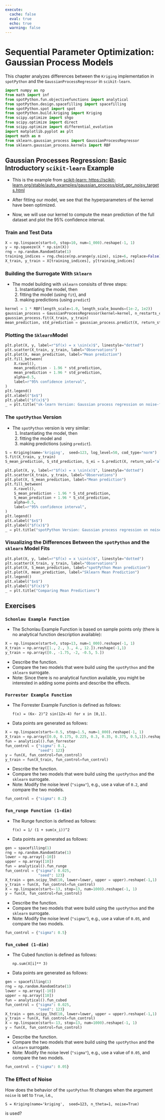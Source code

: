 ```yaml
---
execute:
  cache: false
  eval: true
  echo: true
  warning: false
---
```


# Sequential Parameter Optimization:  Gaussian Process Models {#sec-gaussian-process-models}

This chapter analyzes differences between the `Kriging` implementation in `spotPython` and the `GaussianProcessRegressor` in `scikit-learn`.

```python
import numpy as np
from math import inf
from spotPython.fun.objectivefunctions import analytical
from spotPython.design.spacefilling import spacefilling
from spotPython.spot import spot
from spotPython.build.kriging import Kriging
from scipy.optimize import shgo
from scipy.optimize import direct
from scipy.optimize import differential_evolution
import matplotlib.pyplot as plt
import math as m
from sklearn.gaussian_process import GaussianProcessRegressor
from sklearn.gaussian_process.kernels import RBF
```

## Gaussian Processes Regression: Basic Introductory `scikit-learn` Example

* This is the example from [scikit-learn: https://scikit-learn.org/stable/auto_examples/gaussian_process/plot_gpr_noisy_targets.html](https://scikit-learn.org/stable/auto_examples/gaussian_process/plot_gpr_noisy_targets.html)

* After fitting our model, we see that the hyperparameters of the kernel have been optimized. 
* Now, we will use our kernel to compute the mean prediction of the full dataset and plot the 95% confidence interval.

### Train and Test Data

```python
X = np.linspace(start=0, stop=10, num=1_000).reshape(-1, 1)
y = np.squeeze(X * np.sin(X))
rng = np.random.RandomState(1)
training_indices = rng.choice(np.arange(y.size), size=6, replace=False)
X_train, y_train = X[training_indices], y[training_indices]
```

### Building the Surrogate With `Sklearn`

* The model building with `sklearn` consisits of three steps:
    1. Instantiating the model, then
    2. fitting the model (using `fit`), and
    3. making predictions (using `predict`)

```python
kernel = 1 * RBF(length_scale=1.0, length_scale_bounds=(1e-2, 1e2))
gaussian_process = GaussianProcessRegressor(kernel=kernel, n_restarts_optimizer=9)
gaussian_process.fit(X_train, y_train)
mean_prediction, std_prediction = gaussian_process.predict(X, return_std=True)
```

### Plotting the `Sklearn`Model

```python
plt.plot(X, y, label=r"$f(x) = x \sin(x)$", linestyle="dotted")
plt.scatter(X_train, y_train, label="Observations")
plt.plot(X, mean_prediction, label="Mean prediction")
plt.fill_between(
    X.ravel(),
    mean_prediction - 1.96 * std_prediction,
    mean_prediction + 1.96 * std_prediction,
    alpha=0.5,
    label=r"95% confidence interval",
)
plt.legend()
plt.xlabel("$x$")
plt.ylabel("$f(x)$")
_ = plt.title("sk-learn Version: Gaussian process regression on noise-free dataset")
```

### The `spotPython` Version

* The `spotPython` version is very similar:
    1. Instantiating the model, then
    2. fitting the model and
    3. making predictions (using `predict`).

```python
S = Kriging(name='kriging',  seed=123, log_level=50, cod_type="norm")
S.fit(X_train, y_train)
S_mean_prediction, S_std_prediction, S_ei = S.predict(X, return_val="all")
```

```python
plt.plot(X, y, label=r"$f(x) = x \sin(x)$", linestyle="dotted")
plt.scatter(X_train, y_train, label="Observations")
plt.plot(X, S_mean_prediction, label="Mean prediction")
plt.fill_between(
    X.ravel(),
    S_mean_prediction - 1.96 * S_std_prediction,
    S_mean_prediction + 1.96 * S_std_prediction,
    alpha=0.5,
    label=r"95% confidence interval",
)
plt.legend()
plt.xlabel("$x$")
plt.ylabel("$f(x)$")
_ = plt.title("spotPython Version: Gaussian process regression on noise-free dataset")
```

### Visualizing the Differences Between the `spotPython` and the `sklearn` Model Fits

```python
plt.plot(X, y, label=r"$f(x) = x \sin(x)$", linestyle="dotted")
plt.scatter(X_train, y_train, label="Observations")
plt.plot(X, S_mean_prediction, label="spotPython Mean prediction")
plt.plot(X, mean_prediction, label="Sklearn Mean Prediction")
plt.legend()
plt.xlabel("$x$")
plt.ylabel("$f(x)$")
_ = plt.title("Comparing Mean Predictions")
```

## Exercises

### `Schonlau Example Function`

* The Schonlau Example Function is based on sample points only (there is no analytical function description available):

```python
X = np.linspace(start=0, stop=13, num=1_000).reshape(-1, 1)
X_train = np.array([1., 2., 3., 4., 12.]).reshape(-1,1)
y_train = np.array([0., -1.75, -2, -0.5, 5.])
```

* Describe the function.
* Compare the two models that were build using the `spotPython` and the `sklearn` surrogate.
* Note: Since there is no analytical function available, you might be interested in adding some points and describe the effects.

### `Forrester Example Function`

* The Forrester Example Function is defined as follows:

    `f(x) = (6x- 2)^2 sin(12x-4) for x in [0,1].`

* Data points are generated as follows:

```python
X = np.linspace(start=-0.5, stop=1.5, num=1_000).reshape(-1, 1)
X_train = np.array([0.0, 0.175, 0.225, 0.3, 0.35, 0.375, 0.5,1]).reshape(-1,1)
fun = analytical().fun_forrester
fun_control = {"sigma": 0.1,
               "seed": 123}
y = fun(X, fun_control=fun_control)
y_train = fun(X_train, fun_control=fun_control)
```

* Describe the function.
* Compare the two models that were build using the `spotPython` and the `sklearn` surrogate.
* Note: Modify the noise level (`"sigma"`), e.g., use a value of `0.2`, and compare the two models.

```python
fun_control = {"sigma": 0.2}
```

### `fun_runge Function (1-dim)`

* The Runge function is defined as follows:

  `f(x) = 1/ (1 + sum(x_i))^2`

* Data points are generated as follows:

```python
gen = spacefilling(1)
rng = np.random.RandomState(1)
lower = np.array([-10])
upper = np.array([10])
fun = analytical().fun_runge
fun_control = {"sigma": 0.025,
               "seed": 123}
X_train = gen.scipy_lhd(10, lower=lower, upper = upper).reshape(-1,1)
y_train = fun(X, fun_control=fun_control)
X = np.linspace(start=-13, stop=13, num=1000).reshape(-1, 1)
y = fun(X, fun_control=fun_control)
```

* Describe the function.
* Compare the two models that were build using the `spotPython` and the `sklearn` surrogate.
* Note: Modify the noise level (`"sigma"`), e.g., use a value of `0.05`, and compare the two models.

```python
fun_control = {"sigma": 0.5}
```

### `fun_cubed (1-dim)`

* The Cubed function is defined as follows:

    `np.sum(X[i]** 3)`

* Data points are generated as follows:

```python
gen = spacefilling(1)
rng = np.random.RandomState(1)
lower = np.array([-10])
upper = np.array([10])
fun = analytical().fun_cubed
fun_control = {"sigma": 0.025,
               "seed": 123}
X_train = gen.scipy_lhd(10, lower=lower, upper = upper).reshape(-1,1)
y_train = fun(X, fun_control=fun_control)
X = np.linspace(start=-13, stop=13, num=1000).reshape(-1, 1)
y = fun(X, fun_control=fun_control)
```

* Describe the function.
* Compare the two models that were build using the `spotPython` and the `sklearn` surrogate.
* Note: Modify the noise level (`"sigma"`), e.g., use a value of `0.05`, and compare the two models.

```python
fun_control = {"sigma": 0.05}
```

### The Effect of Noise

How does the behavior of the `spotPython` fit changes when the argument `noise` is set to `True`, i.e.,
    
`S = Kriging(name='kriging',  seed=123, n_theta=1, noise=True)`

is used?

